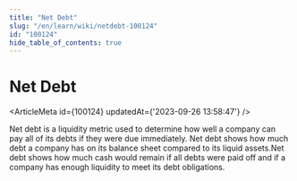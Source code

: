 ```yaml
---
title: "Net Debt"
slug: "/en/learn/wiki/netdebt-100124"
id: "100124"
hide_table_of_contents: true
---
```



# Net Debt

<ArticleMeta id={100124} updatedAt={'2023-09-26 13:58:47'} />
<div className='border-solid border-b border-t-0 my-4 border-[var(--ifm-color-gray-300)]' />

Net debt is a liquidity metric used to determine how well a company can pay all of its debts if they were due immediately. Net debt shows how much debt a company has on its balance sheet compared to its liquid assets.Net debt shows how much cash would remain if all debts were paid off and if a company has enough liquidity to meet its debt obligations.
